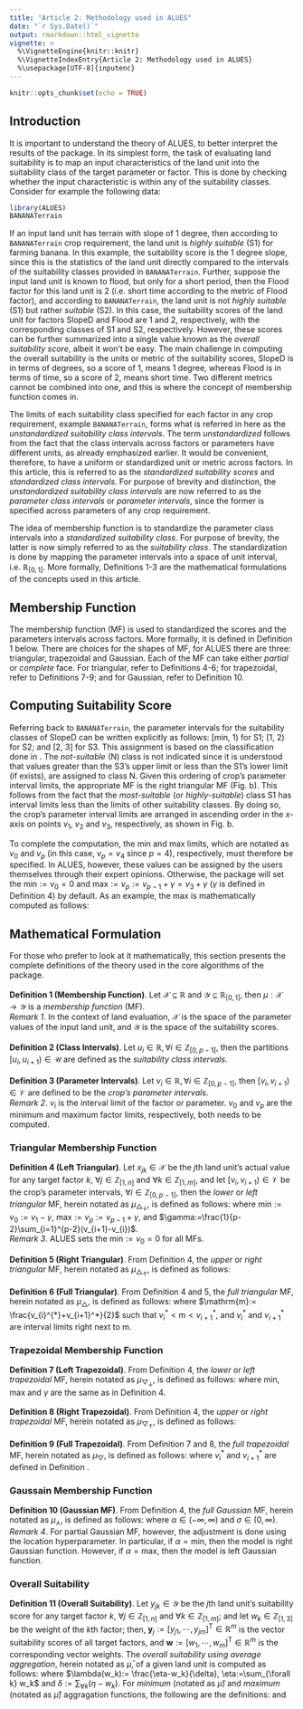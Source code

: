 ```yaml
---
title: "Article 2: Methodology used in ALUES"
date: "`r Sys.Date()`"
output: rmarkdown::html_vignette
vignette: >
  %\VignetteEngine{knitr::knitr}
  %\VignetteIndexEntry{Article 2: Methodology used in ALUES}
  %\usepackage[UTF-8]{inputenc}
---
```


```r
knitr::opts_chunk$set(echo = TRUE)
```
## Introduction
It is important to understand the theory of ALUES, to better interpret the results of the package. In its simplest form, the task of evaluating land suitability is to map an input characteristics of the land unit into the suitability class of the target parameter or factor. This is done by checking whether the input characteristic is within any of the suitability classes. Consider for example the following data:
```r
library(ALUES)
BANANATerrain
```
If an input land unit has terrain with slope of 1 degree, then according to `BANANATerrain` crop requirement, the land unit is *highly suitable* (S1) for farming banana. In this example, the suitability score is the 1 degree slope, since this is the statistics of the land unit directly compared to the intervals of the suitability classes provided in `BANANATerrain`. Further, suppose the input land unit is known to flood, but only for a short period, then the Flood factor for this land unit is 2 (i.e. short time according to the metric of Flood factor), and according to `BANANATerrain`, the land unit is not *highly suitable* (S1) but rather *suitable* (S2). In this case, the suitability scores of the land unit for factors SlopeD and Flood are 1 and 2, respectively, with the corresponding classes of S1 and S2, respectively. However, these scores can be further summarized into a single value known as the *overall suitability score*, albeit it won't be easy. The main challenge in computing the overall suitability is the units or metric of the suitability scores, SlopeD is in terms of degrees, so a score of 1, means 1 degree, whereas Flood is in terms of time, so a score of 2, means short time. Two different metrics cannot be combined into one, and this is where the concept of membership function comes in.

The limits of each suitability class specified for each factor in any crop requirement, example `BANANATerrain`, forms what is referred in here as the *unstandardized suitability class intervals*. The term *unstandardized* follows from the fact that the class intervals across factors or parameters have different units, as already emphasized earlier. It would be convenient, therefore, to have a uniform or standardized unit or metric across factors. In this article, this is referred to as the *standardized suitability scores* and *standardized class intervals*. For purpose of brevity and distinction, the *unstandardized suitability class intervals* are now referred to as the *parameter class intervals* or *parameter intervals*, since the former is specified across parameters of any crop requirement. 

The idea of membership function is to standardize the parameter class intervals into a *standardized suitability class*. For purpose of brevity, the latter is now simply referred to as the *suitability class*. The standardization is done by mapping the parameter intervals into a space of unit interval, i.e. $\mathbb{R}_{[0,1]}$. More formally, Definitions 1-3 are the mathematical formulations of the concepts used in this article.

## Membership Function
The membership function (MF) is used to standardized the scores and the parameters intervals across factors. More formally, it is defined in Definition 1 below. There are choices for the shapes of MF, for ALUES there are three: triangular, trapezoidal and Gaussian. Each of the MF can take either *partial* or *complete* face. For triangular, refer to Definitions 4-6; for trapezoidal, refer to Definitions 7-9; and for Gaussian, refer to Definition 10.

## Computing Suitability Score
Referring back to `BANANATerrain`, the parameter intervals for the suitability classes of SlopeD can be written explicitly as follows: [min, 1) for S1; [1, 2) for S2; and [2, 3] for S3. This assignment is based on the classification done in \cite{YenLuset}. The *not-suitable* (N) class is not indicated since it is understood that values greater than the S3's upper limit or less than the S1's lower limit (if exists), are assigned to class N. Given this ordering of crop's parameter interval limits, the appropriate MF is the right triangular MF (Fig. \ref{fig:trimf}b). This follows from the fact that the *most-suitable* (or *highly-suitable*) class S1 has interval limits less than the limits of other suitability classes. By doing so, the crop's parameter interval limits are arranged in ascending order in the $x$-axis on points $v_1$, $v_2$ and $v_3$, respectively, as shown in Fig. \ref{fig:trimf}b.

To complete the computation, the min and max limits, which are notated as $v_0$ and $v_p$ (in this case, $v_p=v_4$ since $p=4$), respectively, must therefore be specified. In ALUES, however, these values can be assigned by the users themselves through their expert opinions. Otherwise, the package will set the $\mathrm{min}:=v_0=0$ and $\mathrm{max}:=v_p:=v_{p-1}+\gamma=v_3+\gamma$ ($\gamma$ is defined in Definition 4) by default. As an example, the max is mathematically computed as follows:

## Mathematical Formulation
For those who prefer to look at it mathematically, this section presents the complete definitions of the theory used in the core algorithms of the package.
<br><br>
**Definition 1 (Membership Function)**. Let $\mathscr{X}\subseteq \mathbb{R}$ and $\mathscr{Y}\subseteq \mathbb{R}_{[0,1]}$, then $\mu:\mathscr{X}\rightarrow\mathscr{Y}$ is a *membership function* (MF).
<br>
*Remark 1*. In the context of land evaluation, $\mathscr{X}$ is the space of the parameter values of the input land unit, and $\mathscr{Y}$ is the space of the suitability scores.
<br><br>
**Definition 2 (Class Intervals)**. Let $u_i\in\mathbb{R}, \forall i\in\mathbb{Z}_{[0,p-1]}$, then the partitions $[u_i,u_{i+1})\in\mathscr{U}$ are defined as the *suitability class intervals*.
<br><br>
**Definition 3 (Parameter Intervals)**. Let $v_i\in\mathbb{R}, \forall i\in\mathbb{Z}_{[0,p-1]}$, then $[v_i,v_{i+1})\in \mathscr{V}$ are defined to be the *crop's parameter intervals*.
<br>
*Remark 2*. $v_i$ is the interval limit of the factor or parameter. $v_0$ and $v_p$ are the minimum and maximum factor limits, respectively, both needs to be computed.

### Triangular Membership Function
**Definition 4 (Left Triangular)**. Let $x_{jk}\in\mathscr{X}$ be the $j$th land unit's actual value for any target factor $k$, $\forall j \in \mathbb{Z}_{[1,n]}$ and  $\forall k \in \mathbb{Z}_{[1,m]}$, and let $[v_{i},v_{i+1})\in\mathscr{V}$ be the crop's parameter intervals, $\forall i\in\mathbb{Z}_{[0,p-1]}$, then the *lower* or *left triangular* MF, herein notated as $\mu_{\triangle_{\downarrow}}$, is defined as follows:
\begin{equation}
    \mu_{\triangle_{\downarrow}}(x_{jk}):=
    \begin{cases}
        \displaystyle\frac{x_{jk}-\mathrm{min}}{\mathrm{max}-\mathrm{min}},&\mathrm{min}\leq x_{jk}\leq\mathrm{max}\\
        0,&\mathrm{otherwise}
    \end{cases}
\end{equation}
where $\mathrm{min}:= v_0:= v_1-\gamma$, $\mathrm{max}:= v_p:= v_{p-1}+\gamma$, and $\gamma:=\frac{1}{p-2}\sum_{i=1}^{p-2}(v_{i+1}-v_{i})$.
<br>
*Remark 3*. ALUES sets the $\mathrm{min}:=v_0=0$ for all MFs.
<br><br>
**Definition 5 (Right Triangular)**. From Definition 4, the *upper* or *right triangular* MF, herein notated as $\mu_{\triangle_{\uparrow}}$, is defined as follows:
\begin{equation}\label{eq:rtri}
    \mu_{\triangle_{\uparrow}}(x_{jk}):=
    \begin{cases}
        \displaystyle\frac{\mathrm{max}-x_{jk}}{\mathrm{max}-\mathrm{min}},&\mathrm{min}\leq x_{jk}\leq\mathrm{max}\\
        0,&\mathrm{otherwise}
    \end{cases}.
\end{equation}
<br><br>
**Definition 6 (Full Triangular)**. From Definition 4 and 5, the *full triangular* MF, herein notated as $\mu_{\triangle}$, is defined as follows:
\begin{equation}
    \mu_{\triangle}(x_{jk}):=
    \begin{cases}
        0,&x_{jk}\leq 0\\
        \mu_{\triangle_{\downarrow}}(x_{jk}),&\mathrm{min}\leq x_{jk}\leq\mathrm{m}\\
        \mu_{\triangle_{\uparrow}}(x_{jk}),&\mathrm{m}<x_{jk}<\mathrm{max}\\
        0,&x_{jk}\geq \mathrm{max}
    \end{cases}
\end{equation}
where $\mathrm{m}:= \frac{v_{i}^{*}+v_{i+1}^*}{2}$ such that $v_i^*<\mathrm{m}<v_{i+1}^*$, and $v_i^{*}$ and $v_{i+1}^*$ are interval limits right next to m.

### Trapezoidal Membership Function
**Definition 7 (Left Trapezoidal)**. From Definition 4, the *lower* or *left trapezoidal* MF, herein notated as $\mu_{\bigtriangledown_{\downarrow}}$, is defined as follows:
\begin{equation}
    \mu_{\bigtriangledown_{\downarrow}}(x_{jk}):=
    \begin{cases}
        \displaystyle\frac{x_{jk}-\mathrm{min}}{\mathrm{max}-\mathrm{min}},&\mathrm{min}\leq x_{jk}\leq v_{p-1}\\
        1,&v_{p-1}<x_{jk}\leq \mathrm{max}\\
        0,&\mathrm{otherwise}
    \end{cases},
\end{equation}
where $\mathrm{min},\mathrm{max}$ and $\gamma$ are the same as in Definition 4.
<br><br>
**Definition 8 (Right Trapezoidal)**. From Definition 4, the *upper* or *right trapezoidal* MF, herein notated as $\mu_{\bigtriangledown_{\uparrow}}$, is defined as follows:
\begin{equation}
    \mu_{\bigtriangledown_{\uparrow}}(x_{jk}):=\begin{cases}
        1,&\mathrm{min}\leq x_{jk}\leq v_1\\
        \displaystyle\frac{\mathrm{max}-x_{jk}}{\mathrm{max}-\mathrm{min}},&v_1<x_{jk}\leq\mathrm{max}\\
        0,&\mathrm{otherwise}
    \end{cases}.
\end{equation}
<br><br>
**Definition 9 (Full Trapezoidal)**. From Definition 7 and 8, the *full trapezoidal* MF, herein notated as $\mu_{\bigtriangledown}$, is defined as follows:
\begin{equation}
    \mu_{\bigtriangledown}(x_{jk}):=
    \begin{cases}
        \mu_{\bigtriangledown_{\downarrow}}(x_{jk}),&\mathrm{min}\leq x_{jk}\leq v_i^*\\
        1,&v_i^*<x_{jk}\leq v_{i+1}^*\\
        \mu_{\bigtriangledown_{\uparrow}}(x_{jk}),&v_{i+1}^*<x_{jk}\leq\mathrm{max}\\
        0,&\mathrm{otherwise}
    \end{cases},
\end{equation}
where $v_i^*$ and $v_{i+1}^*$ are defined in Definition \ref{def:trimf}.

### Gaussain Membership Function
**Definition 10 (Gaussian MF)**. From Definition 4, the *full Gaussian* MF, herein notated as $\mu_{\curlywedge}$, is defined as follows:
\begin{equation}
    \mu_{\curlywedge}(x_{jk}):=\exp\left[-\frac{(x_{jk}-\alpha)^2}{2\sigma^2}\right],
\end{equation}
where $\alpha\in(-\infty,\infty)$ and $\sigma\in(0,\infty)$.
*Remark 4*. For partial Gaussian MF, however, the adjustment is done using the location hyperparameter. In particular, if $\alpha=\mathrm{min}$, then the model is right Gaussian function. However, if $\alpha=\mathrm{max}$, then the model is left Gaussian function. 

### Overall Suitability
**Definition 11 (Overall Suitability)**. Let $y_{jk}\in\mathscr{Y}$ be the $j$th land unit's suitability score for any target factor $k$, $\forall j\in \mathbb{Z}_{[1,n]}$ and $\forall k\in\mathbb{Z}_{[1,m]}$; and let $w_{k}\in\mathbb{Z}_{[1,3]}$ be the weight of the $k$th factor; then, $\mathbf{y}_{j}:=[y_{j1},\cdots,y_{jm}]^{\text{T}}\in\mathbb{R}^m$ is the vector suitability scores of all target factors, and $\mathbf{w}:=[w_1,\cdots,w_m]^{\text{T}}\in\mathbb{R}^m$ is the corresponding vector weights. The *overall suitability using average aggregation*, herein notated as $\bar{\mu}$, of a given land unit is computed as follows:
\begin{equation}\label{eq:overallsuit}
\bar{\mu}(\mathbf{y}_j|\mathbf{w}):= \mathbf{y}_j^{\mathrm{T}}\lambda(\mathbf{w})=\sum_{\forall k}y_{jk}*\lambda (w_k),
\end{equation}
where $\lambda(w_k):= \frac{\eta-w_k}{\delta}, \eta:=\sum_{\forall k} w_k$ and $\delta:=\sum_{\forall k}(\eta - w_k)$. For *minimum* (notated as $\tilde{\mu}$) and *maximum* (notated as $\hat{\mu}$) aggragation functions, the following are the definitions:
\begin{equation}
    \tilde{\mu}(\mathbf{y}_j):=\min(\{y_{j1}, \cdots,y_{jm}\}),
\end{equation}
and
\begin{equation}
    \hat{\mu}(\mathbf{y}_j):=\max(\{y_{j1}, \cdots,y_{jm}\}).
\end{equation}